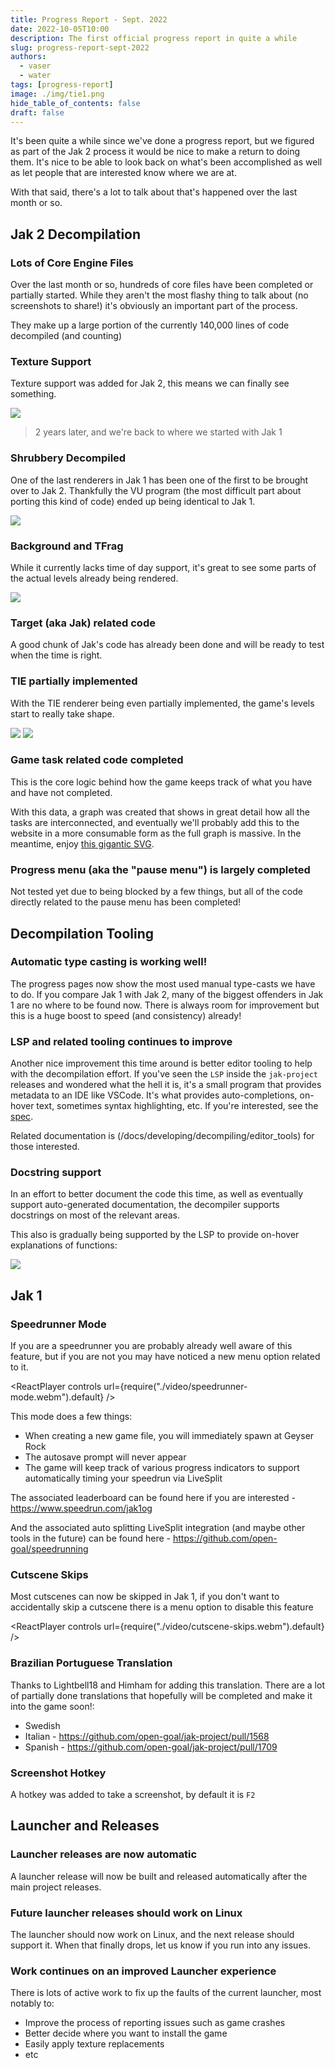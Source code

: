 ```yaml
---
title: Progress Report - Sept. 2022
date: 2022-10-05T10:00
description: The first official progress report in quite a while
slug: progress-report-sept-2022
authors:
  - vaser
  - water
tags: [progress-report]
image: ./img/tie1.png
hide_table_of_contents: false
draft: false
---
```


It's been quite a while since we've done a progress report, but we figured as part of the Jak 2 process it would be nice to make a return to doing them. It's nice to be able to look back on what's been accomplished as well as let people that are interested know where we are at.

With that said, there's a lot to talk about that's happened over the last month or so.

<!--truncate-->

## Jak 2 Decompilation

### Lots of Core Engine Files

Over the last month or so, hundreds of core files have been completed or partially started. While they aren't the most flashy thing to talk about (no screenshots to share!) it's obviously an important part of the process.

They make up a large portion of the currently 140,000 lines of code decompiled (and counting)

### Texture Support <PRLink href="https://github.com/open-goal/jak-project/pull/1866"/>

Texture support was added for Jak 2, this means we can finally see something.

![](./img/texture.png)
> 2 years later, and we're back to where we started with Jak 1

### Shrubbery Decompiled <PRLink href="https://github.com/open-goal/jak-project/pull/1898"/> <PRLink href="https://github.com/open-goal/jak-project/pull/1914"/>

One of the last renderers in Jak 1 has been one of the first to be brought over to Jak 2. Thankfully the VU program (the most difficult part about porting this kind of code) ended up being identical to Jak 1.

![](./img/shrub.png)

### Background and TFrag <PRLink href="https://github.com/open-goal/jak-project/pull/1909"/>

While it currently lacks time of day support, it's great to see some parts of the actual levels already being rendered.

![](./img/tfrag.png)

### Target (aka Jak) related code <PRLink href="https://github.com/open-goal/jak-project/pull/1861"/> <PRLink href="https://github.com/open-goal/jak-project/pull/1915"/>

A good chunk of Jak's code has already been done and will be ready to test when the time is right.

### TIE partially implemented <PRLink href="https://github.com/open-goal/jak-project/pull/1916"/>

With the TIE renderer being even partially implemented, the game's levels start to really take shape.

![](./img/tie1.png)
![](./img/tie2.png)

### Game task related code completed <PRLink href="https://github.com/open-goal/jak-project/pull/1884"/>

This is the core logic behind how the game keeps track of what you have and have not completed.

With this data, a graph was created that shows in great detail how all the tasks are interconnected, and eventually we'll probably add this to the website in a more consumable form as the full graph is massive. In the meantime, enjoy [this gigantic SVG](./img/jak2-tasks.svg).

### Progress menu (aka the "pause menu") is largely completed

Not tested yet due to being blocked by a few things, but all of the code directly related to the pause menu has been completed!

## Decompilation Tooling

### Automatic type casting is working well!

The progress pages now show the most used manual type-casts we have to do. If you compare Jak 1 with Jak 2, many of the biggest offenders in Jak 1 are no where to be found now. There is always room for improvement but this is a huge boost to speed (and consistency) already!

### LSP and related tooling continues to improve

Another nice improvement this time around is better editor tooling to help with the decompilation effort. If you've seen the `LSP` inside the `jak-project` releases and wondered what the hell it is, it's a small program that provides metadata to an IDE like VSCode. It's what provides auto-completions, on-hover text, sometimes syntax highlighting, etc. If you're interested, see the [spec](https://microsoft.github.io/language-server-protocol/specifications/lsp/3.17/specification/).

Related documentation is (/docs/developing/decompiling/editor_tools) for those interested.

### Docstring support <PRLink href="https://github.com/open-goal/jak-project/pull/1753"/>

In an effort to better document the code this time, as well as eventually support auto-generated documentation, the decompiler supports docstrings on most of the relevant areas.

This also is gradually being supported by the LSP to provide on-hover explanations of functions:

![](./img/docstring-hover.png)

## Jak 1

### Speedrunner Mode <PRLink href="https://github.com/open-goal/jak-project/pull/1773"/>

If you are a speedrunner you are probably already well aware of this feature, but if you are not you may have noticed a new menu option related to it.

<ReactPlayer controls url={require("./video/speedrunner-mode.webm").default} />

This mode does a few things:
- When creating a new game file, you will immediately spawn at Geyser Rock
- The autosave prompt will never appear
- The game will keep track of various progress indicators to support automatically timing your speedrun via LiveSplit

The associated leaderboard can be found here if you are interested - https://www.speedrun.com/jak1og

And the associated auto splitting LiveSplit integration (and maybe other tools in the future) can be found here - https://github.com/open-goal/speedrunning

### Cutscene Skips <PRLink href="https://github.com/open-goal/jak-project/pull/1779"/>

Most cutscenes can now be skipped in Jak 1, if you don't want to accidentally skip a cutscene there is a menu option to disable this feature

<ReactPlayer controls url={require("./video/cutscene-skips.webm").default} />

### Brazilian Portuguese Translation <PRLink href="https://github.com/open-goal/jak-project/pull/1759"/>

Thanks to Lightbell18 and Himham for adding this translation. There are a lot of partially done translations that hopefully will be completed and make it into the game soon!:

- Swedish
- Italian - https://github.com/open-goal/jak-project/pull/1568
- Spanish - https://github.com/open-goal/jak-project/pull/1709

### Screenshot Hotkey <PRLink href="https://github.com/open-goal/jak-project/pull/1776"/>

A hotkey was added to take a screenshot, by default it is `F2`

## Launcher and Releases

### Launcher releases are now automatic <PRLink href="https://github.com/open-goal/jak-project/pull/1788"/>

A launcher release will now be built and released automatically after the main project releases.

### Future launcher releases should work on Linux <PRLink href="https://github.com/open-goal/launcher/pull/36"/>

The launcher should now work on Linux, and the next release should support it. When that finally drops, let us know if you run into any issues.

### Work continues on an improved Launcher experience

There is lots of active work to fix up the faults of the current launcher, most notably to:
- Improve the process of reporting issues such as game crashes
- Better decide where you want to install the game
- Easily apply texture replacements
- etc
